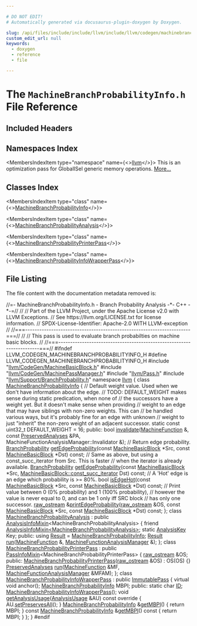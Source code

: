 ```yaml
---

# DO NOT EDIT!
# Automatically generated via docusaurus-plugin-doxygen by Doxygen.

slug: /api/files/include/include/llvm/include/llvm/codegen/machinebranchprobabilityinfo-h
custom_edit_url: null
keywords:
  - doxygen
  - reference
  - file

---
```





# The `MachineBranchProbabilityInfo.h` File Reference

<DoxygenPage pluginConfig={pluginConfig}>



## Included Headers

<IncludesList>
<IncludesListItem
  filePath="llvm/CodeGen/MachineBasicBlock.h"
  permalink="/docs/api/files/include/include/llvm/include/llvm/codegen/machinebasicblock-h"
  isLocal="true" />
<IncludesListItem
  filePath="llvm/CodeGen/MachinePassManager.h"
  permalink="/docs/api/files/include/include/llvm/include/llvm/codegen/machinepassmanager-h"
  isLocal="true" />
<IncludesListItem
  filePath="llvm/Pass.h"
  permalink="/docs/api/files/include/include/llvm/pass-h"
  isLocal="true" />
<IncludesListItem
  filePath="llvm/Support/BranchProbability.h"
  permalink="/docs/api/files/include/include/llvm/include/llvm/support/branchprobability-h"
  isLocal="true" />
</IncludesList>

## Namespaces Index

<MembersIndex>

<MembersIndexItem
  type="namespace"
  name={<><a href="/docs/api/namespaces/llvm">llvm</a></>}>
This is an optimization pass for GlobalISel generic memory operations. <a href="/docs/api/namespaces/llvm/#details">More...</a>
</MembersIndexItem>

</MembersIndex>

## Classes Index

<MembersIndex>

<MembersIndexItem
  type="class"
  name={<><a href="/docs/api/classes/llvm/machinebranchprobabilityinfo">MachineBranchProbabilityInfo</a></>}>
</MembersIndexItem>

<MembersIndexItem
  type="class"
  name={<><a href="/docs/api/classes/llvm/machinebranchprobabilityanalysis">MachineBranchProbabilityAnalysis</a></>}>
</MembersIndexItem>

<MembersIndexItem
  type="class"
  name={<><a href="/docs/api/classes/llvm/machinebranchprobabilityprinterpass">MachineBranchProbabilityPrinterPass</a></>}>
</MembersIndexItem>

<MembersIndexItem
  type="class"
  name={<><a href="/docs/api/classes/llvm/machinebranchprobabilityinfowrapperpass">MachineBranchProbabilityInfoWrapperPass</a></>}>
</MembersIndexItem>

</MembersIndex>


## File Listing

The file content with the documentation metadata removed is:

<ProgramListing>

<Link id="l00001" /><CodeLine lineNumber="1"><Highlight kind="comment">//=- MachineBranchProbabilityInfo.h - Branch Probability Analysis -&#42;- C++ -&#42;-=//</Highlight><Highlight kind="normal"></Highlight></CodeLine>
<Link id="l00002" /><CodeLine lineNumber="2"><Highlight kind="normal"></Highlight><Highlight kind="comment">//</Highlight><Highlight kind="normal"></Highlight></CodeLine>
<Link id="l00003" /><CodeLine lineNumber="3"><Highlight kind="normal"></Highlight><Highlight kind="comment">// Part of the LLVM Project, under the Apache License v2.0 with LLVM Exceptions.</Highlight><Highlight kind="normal"></Highlight></CodeLine>
<Link id="l00004" /><CodeLine lineNumber="4"><Highlight kind="normal"></Highlight><Highlight kind="comment">// See https://llvm.org/LICENSE.txt for license information.</Highlight><Highlight kind="normal"></Highlight></CodeLine>
<Link id="l00005" /><CodeLine lineNumber="5"><Highlight kind="normal"></Highlight><Highlight kind="comment">// SPDX-License-Identifier: Apache-2.0 WITH LLVM-exception</Highlight><Highlight kind="normal"></Highlight></CodeLine>
<Link id="l00006" /><CodeLine lineNumber="6"><Highlight kind="normal"></Highlight><Highlight kind="comment">//</Highlight><Highlight kind="normal"></Highlight></CodeLine>
<Link id="l00007" /><CodeLine lineNumber="7"><Highlight kind="normal"></Highlight><Highlight kind="comment">//===----------------------------------------------------------------------===//</Highlight><Highlight kind="normal"></Highlight></CodeLine>
<Link id="l00008" /><CodeLine lineNumber="8"><Highlight kind="normal"></Highlight><Highlight kind="comment">//</Highlight><Highlight kind="normal"></Highlight></CodeLine>
<Link id="l00009" /><CodeLine lineNumber="9"><Highlight kind="normal"></Highlight><Highlight kind="comment">// This pass is used to evaluate branch probabilties on machine basic blocks.</Highlight><Highlight kind="normal"></Highlight></CodeLine>
<Link id="l00010" /><CodeLine lineNumber="10"><Highlight kind="normal"></Highlight><Highlight kind="comment">//</Highlight><Highlight kind="normal"></Highlight></CodeLine>
<Link id="l00011" /><CodeLine lineNumber="11"><Highlight kind="normal"></Highlight><Highlight kind="comment">//===----------------------------------------------------------------------===//</Highlight><Highlight kind="normal"></Highlight></CodeLine>
<Link id="l00012" /><CodeLine lineNumber="12"><Highlight kind="normal"></Highlight></CodeLine>
<Link id="l00013" /><CodeLine lineNumber="13"><Highlight kind="normal"></Highlight><Highlight kind="preprocessor">#ifndef LLVM&#95;CODEGEN&#95;MACHINEBRANCHPROBABILITYINFO&#95;H</Highlight><Highlight kind="normal"></Highlight></CodeLine>
<Link id="l00014" /><CodeLine lineNumber="14"><Highlight kind="normal"></Highlight><Highlight kind="preprocessor">#define LLVM&#95;CODEGEN&#95;MACHINEBRANCHPROBABILITYINFO&#95;H</Highlight><Highlight kind="normal"></Highlight></CodeLine>
<Link id="l00015" /><CodeLine lineNumber="15"><Highlight kind="normal"></Highlight></CodeLine>
<Link id="l00016" /><CodeLine lineNumber="16"><Highlight kind="normal"></Highlight><Highlight kind="preprocessor">#include &quot;<a href="/docs/api/files/include/include/llvm/include/llvm/codegen/machinebasicblock-h">llvm/CodeGen/MachineBasicBlock.h</a>&quot;</Highlight><Highlight kind="normal"></Highlight></CodeLine>
<Link id="l00017" /><CodeLine lineNumber="17"><Highlight kind="normal"></Highlight><Highlight kind="preprocessor">#include &quot;<a href="/docs/api/files/include/include/llvm/include/llvm/codegen/machinepassmanager-h">llvm/CodeGen/MachinePassManager.h</a>&quot;</Highlight><Highlight kind="normal"></Highlight></CodeLine>
<Link id="l00018" /><CodeLine lineNumber="18"><Highlight kind="normal"></Highlight><Highlight kind="preprocessor">#include &quot;<a href="/docs/api/files/include/include/llvm/pass-h">llvm/Pass.h</a>&quot;</Highlight><Highlight kind="normal"></Highlight></CodeLine>
<Link id="l00019" /><CodeLine lineNumber="19"><Highlight kind="normal"></Highlight><Highlight kind="preprocessor">#include &quot;<a href="/docs/api/files/include/include/llvm/include/llvm/support/branchprobability-h">llvm/Support/BranchProbability.h</a>&quot;</Highlight><Highlight kind="normal"></Highlight></CodeLine>
<Link id="l00020" /><CodeLine lineNumber="20"><Highlight kind="normal"></Highlight></CodeLine>
<Link id="l00021" /><CodeLine lineNumber="21"><Highlight kind="normal"></Highlight><Highlight kind="keyword">namespace </Highlight><Highlight kind="normal"><a href="/docs/api/namespaces/llvm">llvm</a> &#123;</Highlight></CodeLine>
<Link id="l00022" /><CodeLine lineNumber="22"><Highlight kind="normal"></Highlight></CodeLine>
<Link id="l00023" /><CodeLine lineNumber="23" lineLink="/docs/api/classes/llvm/machinebranchprobabilityinfo"><Highlight kind="normal"></Highlight><Highlight kind="keyword">class </Highlight><Highlight kind="normal"><a href="/docs/api/classes/llvm/machinebranchprobabilityinfo">MachineBranchProbabilityInfo</a> &#123;</Highlight></CodeLine>
<Link id="l00024" /><CodeLine lineNumber="24"><Highlight kind="normal">  </Highlight><Highlight kind="comment">// Default weight value. Used when we don&#39;t have information about the edge.</Highlight><Highlight kind="normal"></Highlight></CodeLine>
<Link id="l00025" /><CodeLine lineNumber="25"><Highlight kind="normal">  </Highlight><Highlight kind="comment">// TODO: DEFAULT&#95;WEIGHT makes sense during static predication, when none of</Highlight><Highlight kind="normal"></Highlight></CodeLine>
<Link id="l00026" /><CodeLine lineNumber="26"><Highlight kind="normal">  </Highlight><Highlight kind="comment">// the successors have a weight yet. But it doesn&#39;t make sense when providing</Highlight><Highlight kind="normal"></Highlight></CodeLine>
<Link id="l00027" /><CodeLine lineNumber="27"><Highlight kind="normal">  </Highlight><Highlight kind="comment">// weight to an edge that may have siblings with non-zero weights. This can</Highlight><Highlight kind="normal"></Highlight></CodeLine>
<Link id="l00028" /><CodeLine lineNumber="28"><Highlight kind="normal">  </Highlight><Highlight kind="comment">// be handled various ways, but it&#39;s probably fine for an edge with unknown</Highlight><Highlight kind="normal"></Highlight></CodeLine>
<Link id="l00029" /><CodeLine lineNumber="29"><Highlight kind="normal">  </Highlight><Highlight kind="comment">// weight to just &quot;inherit&quot; the non-zero weight of an adjacent successor.</Highlight><Highlight kind="normal"></Highlight></CodeLine>
<Link id="l00030" /><CodeLine lineNumber="30"><Highlight kind="normal">  </Highlight><Highlight kind="keyword">static</Highlight><Highlight kind="normal"> </Highlight><Highlight kind="keyword">const</Highlight><Highlight kind="normal"> uint32&#95;t DEFAULT&#95;WEIGHT = 16;</Highlight></CodeLine>
<Link id="l00031" /><CodeLine lineNumber="31"><Highlight kind="normal"></Highlight></CodeLine>
<Link id="l00032" /><CodeLine lineNumber="32"><Highlight kind="normal"></Highlight><Highlight kind="keyword">public</Highlight><Highlight kind="normal">:</Highlight></CodeLine>
<Link id="l00033" /><CodeLine lineNumber="33"><Highlight kind="normal">  </Highlight><Highlight kind="keywordtype">bool</Highlight><Highlight kind="normal"> <a href="/docs/api/classes/llvm/machinebranchprobabilityinfo/#a3cdcc5c57bbaa51937e0eba3197be755">invalidate</a>(<a href="/docs/api/classes/llvm/machinefunction">MachineFunction</a> &amp;, </Highlight><Highlight kind="keyword">const</Highlight><Highlight kind="normal"> <a href="/docs/api/classes/llvm/preservedanalyses">PreservedAnalyses</a> &amp;PA,</Highlight></CodeLine>
<Link id="l00034" /><CodeLine lineNumber="34"><Highlight kind="normal">                  MachineFunctionAnalysisManager::Invalidator &amp;);</Highlight></CodeLine>
<Link id="l00035" /><CodeLine lineNumber="35"><Highlight kind="normal"></Highlight></CodeLine>
<Link id="l00036" /><CodeLine lineNumber="36"><Highlight kind="normal">  </Highlight><Highlight kind="comment">// Return edge probability.</Highlight><Highlight kind="normal"></Highlight></CodeLine>
<Link id="l00037" /><CodeLine lineNumber="37"><Highlight kind="normal">  <a href="/docs/api/classes/llvm/branchprobability">BranchProbability</a> <a href="/docs/api/classes/llvm/machinebranchprobabilityinfo/#ad78fb9b4721b71aa297bd2bda44e7e39">getEdgeProbability</a>(</Highlight><Highlight kind="keyword">const</Highlight><Highlight kind="normal"> <a href="/docs/api/classes/llvm/machinebasicblock">MachineBasicBlock</a> &#42;Src,</Highlight></CodeLine>
<Link id="l00038" /><CodeLine lineNumber="38"><Highlight kind="normal">                                       </Highlight><Highlight kind="keyword">const</Highlight><Highlight kind="normal"> <a href="/docs/api/classes/llvm/machinebasicblock">MachineBasicBlock</a> &#42;Dst) </Highlight><Highlight kind="keyword">const</Highlight><Highlight kind="normal">;</Highlight></CodeLine>
<Link id="l00039" /><CodeLine lineNumber="39"><Highlight kind="normal"></Highlight></CodeLine>
<Link id="l00040" /><CodeLine lineNumber="40"><Highlight kind="normal">  </Highlight><Highlight kind="comment">// Same as above, but using a const&#95;succ&#95;iterator from Src. This is faster</Highlight><Highlight kind="normal"></Highlight></CodeLine>
<Link id="l00041" /><CodeLine lineNumber="41"><Highlight kind="normal">  </Highlight><Highlight kind="comment">// when the iterator is already available.</Highlight><Highlight kind="normal"></Highlight></CodeLine>
<Link id="l00042" /><CodeLine lineNumber="42"><Highlight kind="normal">  <a href="/docs/api/classes/llvm/branchprobability">BranchProbability</a></Highlight></CodeLine>
<Link id="l00043" /><CodeLine lineNumber="43"><Highlight kind="normal">  <a href="/docs/api/classes/llvm/machinebranchprobabilityinfo/#ad78fb9b4721b71aa297bd2bda44e7e39">getEdgeProbability</a>(</Highlight><Highlight kind="keyword">const</Highlight><Highlight kind="normal"> <a href="/docs/api/classes/llvm/machinebasicblock">MachineBasicBlock</a> &#42;Src,</Highlight></CodeLine>
<Link id="l00044" /><CodeLine lineNumber="44"><Highlight kind="normal">                     <a href="/docs/api/classes/llvm/machinebasicblock/#a3f43e04d827b07cf1d5366554d03f748">MachineBasicBlock::const&#95;succ&#95;iterator</a> Dst) </Highlight><Highlight kind="keyword">const</Highlight><Highlight kind="normal">;</Highlight></CodeLine>
<Link id="l00045" /><CodeLine lineNumber="45"><Highlight kind="normal"></Highlight></CodeLine>
<Link id="l00046" /><CodeLine lineNumber="46"><Highlight kind="normal">  </Highlight><Highlight kind="comment">// A &#39;Hot&#39; edge is an edge which probability is &gt;= 80%.</Highlight><Highlight kind="normal"></Highlight></CodeLine>
<Link id="l00047" /><CodeLine lineNumber="47"><Highlight kind="normal">  </Highlight><Highlight kind="keywordtype">bool</Highlight><Highlight kind="normal"> <a href="/docs/api/classes/llvm/machinebranchprobabilityinfo/#a6cd25f432a77253606cc6387d0057833">isEdgeHot</a>(</Highlight><Highlight kind="keyword">const</Highlight><Highlight kind="normal"> <a href="/docs/api/classes/llvm/machinebasicblock">MachineBasicBlock</a> &#42;Src,</Highlight></CodeLine>
<Link id="l00048" /><CodeLine lineNumber="48"><Highlight kind="normal">                 </Highlight><Highlight kind="keyword">const</Highlight><Highlight kind="normal"> <a href="/docs/api/classes/llvm/machinebasicblock">MachineBasicBlock</a> &#42;Dst) </Highlight><Highlight kind="keyword">const</Highlight><Highlight kind="normal">;</Highlight></CodeLine>
<Link id="l00049" /><CodeLine lineNumber="49"><Highlight kind="normal"></Highlight></CodeLine>
<Link id="l00050" /><CodeLine lineNumber="50"><Highlight kind="normal">  </Highlight><Highlight kind="comment">// Print value between 0 (0% probability) and 1 (100% probability),</Highlight><Highlight kind="normal"></Highlight></CodeLine>
<Link id="l00051" /><CodeLine lineNumber="51"><Highlight kind="normal">  </Highlight><Highlight kind="comment">// however the value is never equal to 0, and can be 1 only iff SRC block</Highlight><Highlight kind="normal"></Highlight></CodeLine>
<Link id="l00052" /><CodeLine lineNumber="52"><Highlight kind="normal">  </Highlight><Highlight kind="comment">// has only one successor.</Highlight><Highlight kind="normal"></Highlight></CodeLine>
<Link id="l00053" /><CodeLine lineNumber="53"><Highlight kind="normal">  <a href="/docs/api/classes/llvm/raw-ostream">raw&#95;ostream</a> &amp;<a href="/docs/api/classes/llvm/machinebranchprobabilityinfo/#a22940e98d6895d17808a5b217d742b91">printEdgeProbability</a>(<a href="/docs/api/classes/llvm/raw-ostream">raw&#95;ostream</a> &amp;OS,</Highlight></CodeLine>
<Link id="l00054" /><CodeLine lineNumber="54"><Highlight kind="normal">                                    </Highlight><Highlight kind="keyword">const</Highlight><Highlight kind="normal"> <a href="/docs/api/classes/llvm/machinebasicblock">MachineBasicBlock</a> &#42;Src,</Highlight></CodeLine>
<Link id="l00055" /><CodeLine lineNumber="55"><Highlight kind="normal">                                    </Highlight><Highlight kind="keyword">const</Highlight><Highlight kind="normal"> <a href="/docs/api/classes/llvm/machinebasicblock">MachineBasicBlock</a> &#42;Dst) </Highlight><Highlight kind="keyword">const</Highlight><Highlight kind="normal">;</Highlight></CodeLine>
<Link id="l00056" /><CodeLine lineNumber="56"><Highlight kind="normal">&#125;;</Highlight></CodeLine>
<Link id="l00057" /><CodeLine lineNumber="57"><Highlight kind="normal"></Highlight></CodeLine>
<Link id="l00058" /><CodeLine lineNumber="58" lineLink="/docs/api/classes/llvm/machinebranchprobabilityanalysis"><Highlight kind="normal"></Highlight><Highlight kind="keyword">class </Highlight><Highlight kind="normal"><a href="/docs/api/classes/llvm/machinebranchprobabilityanalysis">MachineBranchProbabilityAnalysis</a></Highlight></CodeLine>
<Link id="l00059" /><CodeLine lineNumber="59"><Highlight kind="normal">    : </Highlight><Highlight kind="keyword">public</Highlight><Highlight kind="normal"> <a href="/docs/api/structs/llvm/analysisinfomixin">AnalysisInfoMixin</a>&lt;MachineBranchProbabilityAnalysis&gt; &#123;</Highlight></CodeLine>
<Link id="l00060" /><CodeLine lineNumber="60"><Highlight kind="normal">  </Highlight><Highlight kind="keyword">friend</Highlight><Highlight kind="normal"> <a href="/docs/api/structs/llvm/analysisinfomixin">AnalysisInfoMixin&lt;MachineBranchProbabilityAnalysis&gt;</a>;</Highlight></CodeLine>
<Link id="l00061" /><CodeLine lineNumber="61"><Highlight kind="normal"></Highlight></CodeLine>
<Link id="l00062" /><CodeLine lineNumber="62"><Highlight kind="normal">  </Highlight><Highlight kind="keyword">static</Highlight><Highlight kind="normal"> <a href="/docs/api/structs/llvm/analysiskey">AnalysisKey</a> Key;</Highlight></CodeLine>
<Link id="l00063" /><CodeLine lineNumber="63"><Highlight kind="normal"></Highlight></CodeLine>
<Link id="l00064" /><CodeLine lineNumber="64"><Highlight kind="normal"></Highlight><Highlight kind="keyword">public</Highlight><Highlight kind="normal">:</Highlight></CodeLine>
<Link id="l00065" /><CodeLine lineNumber="65" lineLink="/docs/api/classes/llvm/machinebranchprobabilityanalysis/#ae57889bdf15bd1f47ba0fa82af59ea67"><Highlight kind="normal">  </Highlight><Highlight kind="keyword">using </Highlight><Highlight kind="normal"><a href="/docs/api/classes/llvm/machinebranchprobabilityanalysis/#ae57889bdf15bd1f47ba0fa82af59ea67">Result</a> = <a href="/docs/api/classes/llvm/machinebranchprobabilityinfo">MachineBranchProbabilityInfo</a>;</Highlight></CodeLine>
<Link id="l00066" /><CodeLine lineNumber="66"><Highlight kind="normal"></Highlight></CodeLine>
<Link id="l00067" /><CodeLine lineNumber="67"><Highlight kind="normal">  <a href="/docs/api/classes/llvm/machinebranchprobabilityanalysis/#ae57889bdf15bd1f47ba0fa82af59ea67">Result</a> <a href="/docs/api/classes/llvm/machinebranchprobabilityanalysis/#ae33b5ca2e96bad3d8fcb7dd89a9a5b96">run</a>(<a href="/docs/api/classes/llvm/machinefunction">MachineFunction</a> &amp;, <a href="/docs/api/namespaces/llvm/#a064825a8817522ca733ac413a7122d36">MachineFunctionAnalysisManager</a> &amp;);</Highlight></CodeLine>
<Link id="l00068" /><CodeLine lineNumber="68"><Highlight kind="normal">&#125;;</Highlight></CodeLine>
<Link id="l00069" /><CodeLine lineNumber="69"><Highlight kind="normal"></Highlight></CodeLine>
<Link id="l00070" /><CodeLine lineNumber="70" lineLink="/docs/api/classes/llvm/machinebranchprobabilityprinterpass"><Highlight kind="normal"></Highlight><Highlight kind="keyword">class </Highlight><Highlight kind="normal"><a href="/docs/api/classes/llvm/machinebranchprobabilityprinterpass/#a40c16229cfcf3860f08c12a4ba084749">MachineBranchProbabilityPrinterPass</a></Highlight></CodeLine>
<Link id="l00071" /><CodeLine lineNumber="71"><Highlight kind="normal">    : </Highlight><Highlight kind="keyword">public</Highlight><Highlight kind="normal"> <a href="/docs/api/structs/llvm/passinfomixin">PassInfoMixin</a>&lt;MachineBranchProbabilityPrinterPass&gt; &#123;</Highlight></CodeLine>
<Link id="l00072" /><CodeLine lineNumber="72"><Highlight kind="normal">  <a href="/docs/api/classes/llvm/raw-ostream">raw&#95;ostream</a> &amp;OS;</Highlight></CodeLine>
<Link id="l00073" /><CodeLine lineNumber="73"><Highlight kind="normal"></Highlight></CodeLine>
<Link id="l00074" /><CodeLine lineNumber="74"><Highlight kind="normal"></Highlight><Highlight kind="keyword">public</Highlight><Highlight kind="normal">:</Highlight></CodeLine>
<Link id="l00075" /><CodeLine lineNumber="75" lineLink="/docs/api/classes/llvm/machinebranchprobabilityprinterpass/#a40c16229cfcf3860f08c12a4ba084749"><Highlight kind="normal">  <a href="/docs/api/classes/llvm/machinebranchprobabilityprinterpass/#a40c16229cfcf3860f08c12a4ba084749">MachineBranchProbabilityPrinterPass</a>(<a href="/docs/api/classes/llvm/raw-ostream">raw&#95;ostream</a> &amp;OS) : OS(OS) &#123;&#125;</Highlight></CodeLine>
<Link id="l00076" /><CodeLine lineNumber="76"><Highlight kind="normal">  <a href="/docs/api/classes/llvm/preservedanalyses">PreservedAnalyses</a> <a href="/docs/api/classes/llvm/machinebranchprobabilityprinterpass/#a7aef24d9b265073b477cd3781bb733ef">run</a>(<a href="/docs/api/classes/llvm/machinefunction">MachineFunction</a> &amp;MF,</Highlight></CodeLine>
<Link id="l00077" /><CodeLine lineNumber="77"><Highlight kind="normal">                        <a href="/docs/api/namespaces/llvm/#a064825a8817522ca733ac413a7122d36">MachineFunctionAnalysisManager</a> &amp;MFAM);</Highlight></CodeLine>
<Link id="l00078" /><CodeLine lineNumber="78"><Highlight kind="normal">&#125;;</Highlight></CodeLine>
<Link id="l00079" /><CodeLine lineNumber="79"><Highlight kind="normal"></Highlight></CodeLine>
<Link id="l00080" /><CodeLine lineNumber="80" lineLink="/docs/api/classes/llvm/machinebranchprobabilityinfowrapperpass"><Highlight kind="normal"></Highlight><Highlight kind="keyword">class </Highlight><Highlight kind="normal"><a href="/docs/api/classes/llvm/machinebranchprobabilityinfowrapperpass/#ad81c5080ac82b77e1411da9d8aa8699b">MachineBranchProbabilityInfoWrapperPass</a> : </Highlight><Highlight kind="keyword">public</Highlight><Highlight kind="normal"> <a href="/docs/api/classes/llvm/immutablepass/#a4d664099280bb09275254d64c329d25d">ImmutablePass</a> &#123;</Highlight></CodeLine>
<Link id="l00081" /><CodeLine lineNumber="81"><Highlight kind="normal">  </Highlight><Highlight kind="keyword">virtual</Highlight><Highlight kind="normal"> </Highlight><Highlight kind="keywordtype">void</Highlight><Highlight kind="normal"> anchor();</Highlight></CodeLine>
<Link id="l00082" /><CodeLine lineNumber="82"><Highlight kind="normal"></Highlight></CodeLine>
<Link id="l00083" /><CodeLine lineNumber="83"><Highlight kind="normal">  <a href="/docs/api/classes/llvm/machinebranchprobabilityinfo">MachineBranchProbabilityInfo</a> MBPI;</Highlight></CodeLine>
<Link id="l00084" /><CodeLine lineNumber="84"><Highlight kind="normal"></Highlight></CodeLine>
<Link id="l00085" /><CodeLine lineNumber="85"><Highlight kind="normal"></Highlight><Highlight kind="keyword">public</Highlight><Highlight kind="normal">:</Highlight></CodeLine>
<Link id="l00086" /><CodeLine lineNumber="86" lineLink="/docs/api/classes/llvm/machinebranchprobabilityinfowrapperpass/#aafc15fdbf488643942de242b26402023"><Highlight kind="normal">  </Highlight><Highlight kind="keyword">static</Highlight><Highlight kind="normal"> </Highlight><Highlight kind="keywordtype">char</Highlight><Highlight kind="normal"> <a href="/docs/api/classes/llvm/machinebranchprobabilityinfowrapperpass/#aafc15fdbf488643942de242b26402023">ID</a>;</Highlight></CodeLine>
<Link id="l00087" /><CodeLine lineNumber="87"><Highlight kind="normal"></Highlight></CodeLine>
<Link id="l00088" /><CodeLine lineNumber="88"><Highlight kind="normal">  <a href="/docs/api/classes/llvm/machinebranchprobabilityinfowrapperpass/#ad81c5080ac82b77e1411da9d8aa8699b">MachineBranchProbabilityInfoWrapperPass</a>();</Highlight></CodeLine>
<Link id="l00089" /><CodeLine lineNumber="89"><Highlight kind="normal"></Highlight></CodeLine>
<Link id="l00090" /><CodeLine lineNumber="90" lineLink="/docs/api/classes/llvm/machinebranchprobabilityinfowrapperpass/#ab8144e6887548fba895809b7009a5bb5"><Highlight kind="normal">  </Highlight><Highlight kind="keywordtype">void</Highlight><Highlight kind="normal"> <a href="/docs/api/classes/llvm/machinebranchprobabilityinfowrapperpass/#ab8144e6887548fba895809b7009a5bb5">getAnalysisUsage</a>(<a href="/docs/api/classes/llvm/analysisusage">AnalysisUsage</a> &amp;AU)</Highlight><Highlight kind="keyword"> const override </Highlight><Highlight kind="normal">&#123;</Highlight></CodeLine>
<Link id="l00091" /><CodeLine lineNumber="91"><Highlight kind="normal">    AU.<a href="/docs/api/classes/llvm/analysisusage/#af22b06a6a4f9df80454071685a0d6a02">setPreservesAll</a>();</Highlight></CodeLine>
<Link id="l00092" /><CodeLine lineNumber="92"><Highlight kind="normal">  &#125;</Highlight></CodeLine>
<Link id="l00093" /><CodeLine lineNumber="93"><Highlight kind="normal"></Highlight></CodeLine>
<Link id="l00094" /><CodeLine lineNumber="94" lineLink="/docs/api/classes/llvm/machinebranchprobabilityinfowrapperpass/#a20a27ad54649ccfc74a5ae03c3e59f52"><Highlight kind="normal">  <a href="/docs/api/classes/llvm/machinebranchprobabilityinfo">MachineBranchProbabilityInfo</a> &amp;<a href="/docs/api/classes/llvm/machinebranchprobabilityinfowrapperpass/#a20a27ad54649ccfc74a5ae03c3e59f52">getMBPI</a>() &#123; </Highlight><Highlight kind="keywordflow">return</Highlight><Highlight kind="normal"> MBPI; &#125;</Highlight></CodeLine>
<Link id="l00095" /><CodeLine lineNumber="95" lineLink="/docs/api/classes/llvm/machinebranchprobabilityinfowrapperpass/#a8451d899c9c336edfa8b543b2a81b885"><Highlight kind="normal">  </Highlight><Highlight kind="keyword">const</Highlight><Highlight kind="normal"> <a href="/docs/api/classes/llvm/machinebranchprobabilityinfo">MachineBranchProbabilityInfo</a> &amp;<a href="/docs/api/classes/llvm/machinebranchprobabilityinfowrapperpass/#a8451d899c9c336edfa8b543b2a81b885">getMBPI</a>()</Highlight><Highlight kind="keyword"> const </Highlight><Highlight kind="normal">&#123; </Highlight><Highlight kind="keywordflow">return</Highlight><Highlight kind="normal"> MBPI; &#125;</Highlight></CodeLine>
<Link id="l00096" /><CodeLine lineNumber="96"><Highlight kind="normal">&#125;;</Highlight></CodeLine>
<Link id="l00097" /><CodeLine lineNumber="97"><Highlight kind="normal">&#125;</Highlight></CodeLine>
<Link id="l00098" /><CodeLine lineNumber="98"><Highlight kind="normal"></Highlight></CodeLine>
<Link id="l00099" /><CodeLine lineNumber="99"><Highlight kind="normal"></Highlight></CodeLine>
<Link id="l00100" /><CodeLine lineNumber="100"><Highlight kind="normal"></Highlight><Highlight kind="preprocessor">#endif</Highlight></CodeLine>

</ProgramListing>


</DoxygenPage>
